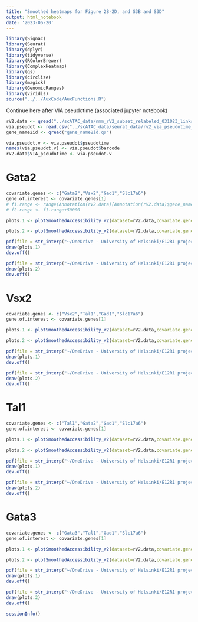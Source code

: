 ```yaml
---
title: "Smoothed heatmaps for Figure 2B-2D, and S3B and S3D"
output: html_notebook
date: '2023-06-20'
---
```


```r
library(Signac)
library(Seurat)
library(dplyr)
library(tidyverse)
library(RColorBrewer)
library(ComplexHeatmap)
library(qs)
library(circlize)
library(magick)
library(GenomicRanges)
library(viridis)
source("../../AuxCode/AuxFunctions.R")
```

Continue here after VIA pseudotime (associated jupyter notebook)

```r
rV2.data <- qread("../scATAC_data/nmm_rV2_subset_relabeled_031023_links.qs",nthreads = 6)
via.pseudot <- read.csv("../scATAC_data/seurat_data/rv2_via_pseudotime_110522.csv")
gene_name2id <- qread("gene_name2id.qs")
```

```r
via.pseudot.v <- via.pseudot$pseudotime
names(via.pseudot.v) <- via.pseudot$barcode
rV2.data$VIA_pseudotime <- via.pseudot.v
```

# Gata2

```r
covariate.genes <- c("Gata2","Vsx2","Gad1","Slc17a6")
gene.of.interest <- covariate.genes[1]
# f1.range <- range(Annotation(rV2.data)[Annotation(rV2.data)$gene_name %in% gene.of.interest], ignore.strand = TRUE)
# f2.range <- f1.range+50000
```

```r
plots.1 <- plotSmoothedAccessibility_v2(dataset=rV2.data,covariate.genes.to.plot=covariate.genes, features.df=filter(result.Gata2,pvalue<0.01), drop.non.linked=FALSE, GABA = TRUE,gene_id2name=gene_id2name, gene_name2id=gene_name2id, gene.feat.name=gene.of.interest,unify_expression_scale = TRUE, max_accessibility_value = 3,assign_above_max_to_white = TRUE)

plots.2 <- plotSmoothedAccessibility_v2(dataset=rV2.data,covariate.genes.to.plot=covariate.genes, features.df=filter(result.Gata2,pvalue<0.01), drop.non.linked=FALSE, GABA = FALSE,gene_id2name=gene_id2name, gene_name2id=gene_name2id, gene.feat.name=gene.of.interest,unify_expression_scale = TRUE, max_accessibility_value = 3,assign_above_max_to_white = TRUE)
```

```r
pdf(file = str_interp("~/OneDrive - University of Helsinki/E12R1 project/Manuscript I - Regulation of Tal1 dependent rV2 lineage bifurcation/Figures/plots/Fig2/GA_${gene.of.interest}_smoothed_heatmap.pdf"), width = 28, height = 24)
draw(plots.1)
dev.off()

pdf(file = str_interp("~/OneDrive - University of Helsinki/E12R1 project/Manuscript I - Regulation of Tal1 dependent rV2 lineage bifurcation/Figures/plots/Fig2/GL_${gene.of.interest}_smoothed_heatmap.pdf"), width = 28, height = 24)
draw(plots.2)
dev.off()
```
# Vsx2

```r
covariate.genes <- c("Vsx2","Tal1","Gad1","Slc17a6")
gene.of.interest <- covariate.genes[1]

```

```r
plots.1 <- plotSmoothedAccessibility_v2(dataset=rV2.data,covariate.genes.to.plot=covariate.genes, features.df=filter(result.Vsx2,pvalue<0.01), drop.non.linked=FALSE, GABA = TRUE,gene_id2name=gene_id2name, gene_name2id=gene_name2id, gene.feat.name=gene.of.interest,unify_expression_scale = TRUE, max_accessibility_value = 3,assign_above_max_to_white = TRUE)

plots.2 <- plotSmoothedAccessibility_v2(dataset=rV2.data,covariate.genes.to.plot=covariate.genes, features.df=filter(result.Vsx2,pvalue<0.01), drop.non.linked=FALSE, GABA = FALSE,gene_id2name=gene_id2name, gene_name2id=gene_name2id, gene.feat.name=gene.of.interest,unify_expression_scale = TRUE, max_accessibility_value = 3,assign_above_max_to_white = TRUE)
```

```r
pdf(file = str_interp("~/OneDrive - University of Helsinki/E12R1 project/Manuscript I - Regulation of Tal1 dependent rV2 lineage bifurcation/Figures/plots/Fig2/GA_${gene.of.interest}_smoothed_heatmap.pdf"), width = 28, height = 24)
draw(plots.1)
dev.off()

pdf(file = str_interp("~/OneDrive - University of Helsinki/E12R1 project/Manuscript I - Regulation of Tal1 dependent rV2 lineage bifurcation/Figures/plots/Fig2/GL_${gene.of.interest}_smoothed_heatmap.pdf"), width = 28, height = 24)
draw(plots.2)
dev.off()
```

# Tal1

```r
covariate.genes <- c("Tal1","Gata2","Gad1","Slc17a6")
gene.of.interest <- covariate.genes[1]
```

```r
plots.1 <- plotSmoothedAccessibility_v2(dataset=rV2.data,covariate.genes.to.plot=covariate.genes, features.df=filter(result.Tal1,pvalue<0.01), drop.non.linked=FALSE, GABA = TRUE,gene_id2name=gene_id2name, gene_name2id=gene_name2id, gene.feat.name=gene.of.interest,unify_expression_scale = TRUE, max_accessibility_value = 3,assign_above_max_to_white = TRUE)

plots.2 <- plotSmoothedAccessibility_v2(dataset=rV2.data,covariate.genes.to.plot=covariate.genes, features.df=filter(result.Tal1,pvalue<0.01), drop.non.linked=FALSE, GABA = FALSE,gene_id2name=gene_id2name, gene_name2id=gene_name2id, gene.feat.name=gene.of.interest,unify_expression_scale = TRUE, max_accessibility_value = 3,assign_above_max_to_white = TRUE)
```

```r
pdf(file = str_interp("~/OneDrive - University of Helsinki/E12R1 project/Manuscript I - Regulation of Tal1 dependent rV2 lineage bifurcation/Figures/plots/Fig2/GA_${gene.of.interest}_smoothed_heatmap.pdf"), width = 28, height = 24)
draw(plots.1)
dev.off()

pdf(file = str_interp("~/OneDrive - University of Helsinki/E12R1 project/Manuscript I - Regulation of Tal1 dependent rV2 lineage bifurcation/Figures/plots/Fig2/GL_${gene.of.interest}_smoothed_heatmap.pdf"), width = 28, height = 24)
draw(plots.2)
dev.off()
```

# Gata3

```r
covariate.genes <- c("Gata3","Tal1","Gad1","Slc17a6")
gene.of.interest <- covariate.genes[1]
```

```r
plots.1 <- plotSmoothedAccessibility_v2(dataset=rV2.data,covariate.genes.to.plot=covariate.genes, features.df=filter(result.Gata3,pvalue<0.01), drop.non.linked=FALSE, GABA = TRUE,gene_id2name=gene_id2name, gene_name2id=gene_name2id, gene.feat.name=gene.of.interest,unify_expression_scale = TRUE, max_accessibility_value = 3,assign_above_max_to_white = TRUE)

plots.2 <- plotSmoothedAccessibility_v2(dataset=rV2.data,covariate.genes.to.plot=covariate.genes, features.df=filter(result.Gata3,pvalue<0.01), drop.non.linked=FALSE, GABA = FALSE,gene_id2name=gene_id2name, gene_name2id=gene_name2id, gene.feat.name=gene.of.interest,unify_expression_scale = TRUE, max_accessibility_value = 3,assign_above_max_to_white = TRUE)
```

```r
pdf(file = str_interp("~/OneDrive - University of Helsinki/E12R1 project/Manuscript I - Regulation of Tal1 dependent rV2 lineage bifurcation/Figures/plots/Fig2/GA_${gene.of.interest}_smoothed_heatmap.pdf"), width = 28, height = 24)
draw(plots.1)
dev.off()

pdf(file = str_interp("~/OneDrive - University of Helsinki/E12R1 project/Manuscript I - Regulation of Tal1 dependent rV2 lineage bifurcation/Figures/plots/Fig2/GL_${gene.of.interest}_smoothed_heatmap.pdf"), width = 28, height = 24)
draw(plots.2)
dev.off()
```

```r
sessionInfo()
```

